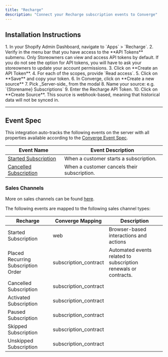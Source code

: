 ```yaml
---
title: "Recharge"
description: "Connect your Recharge subscription events to Converge"
---
```


## Installation Instructions


  <Steps>
      <Step title="Navigate to the Recharge Admin Dashboard">
      1. In your Shopify Admin Dashboard, navigate to `Apps` > `Recharge`.
      2. Verify in the menu bar that you have access to the **API Tokens** submenu.
      <Note>Only Storeowners can view and access API tokens by default. If you do not see the option for API tokens, you will have to ask your storeowners to update your account permissions. </Note>
  </Step>
  <Step title="Create your token">
      3. Click on **Create an API Token**.
      4. For each of the scopes, provide `Read access`.
      5. Click on **Save** and copy your token.
  </Step>
  <Step title="Create a new Server-side source in Converge">
      6. In Converge, click on **Create a new source**
      7. Pick _Server-side_ from the modal
      8. Name your source: e.g. `{Storename} Subscriptions`
  </Step>
  <Step title="Connect the Source">
      9. Enter the Recharge API Token.
      10. Click on **Create Source**.

  </Step>
  </Steps>
          <Note> This source is webhook-based, meaning that historical data will not be synced in. </Note>



---

## Event Spec

This integration auto-tracks the following events on the server with all properties available according to the [Converge Event Spec](/sources/converge-spec).

| Event Name                                                              | Event Description                           |
| ----------------------------------------------------------------------- | ------------------------------------------- |
| [Started Subscription](/sources/converge-spec#started-subscription)     | When a customer starts a subscription.      |
| [Cancelled Subscription](/sources/converge-spec#cancelled-subscription) | When a customer cancels their subscription. |

[//]: # "TODO: The RecurringSubscriptionPayment event and Skipped Subscription should be included"

### Sales Channels

More on sales channels can be found [here](/sources/concepts/sales-channels).

The following events are mapped to the following sales channel types:

| Recharge                            | Converge Mapping               | Description                                                     |
| ----------------------------------- | --------------------- | --------------------------------------------------------------- |
| Started Subscription                | web                   | Browser-based interactions and actions     |
| Placed Recurring Subscription Order | subscription_contract | Automated events related to subscription renewals or contracts. |
| Cancelled Subscription              | subscription_contract |                                                                 |
| Activated Subscription              | subscription_contract |                                                                 |
| Paused Subscription                 | subscription_contract |                                                                 |
| Skipped Subscription                | subscription_contract |                                                                 |
| Unskipped Subscription              | subscription_contract |                                                                 |
